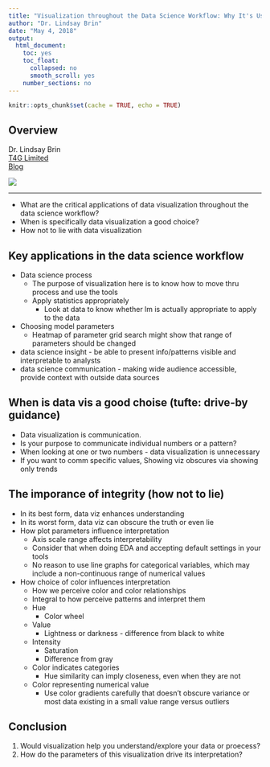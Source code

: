 ```yaml
---
title: "Visualization throughout the Data Science Workflow: Why It's Useful and How Not to Lie"
author: "Dr. Lindsay Brin"
date: "May 4, 2018"
output: 
  html_document:
    toc: yes
    toc_float:
      collapsed: no
      smooth_scroll: yes
    number_sections: no
---
```


```r
knitr::opts_chunk$set(cache = TRUE, echo = TRUE)
```

## Overview

<div class="row">

<div class="col-md-6">
Dr. Lindsay Brin  
[T4G Limited](https://www.t4g.com/)  
[Blog](http://www.t4g.com/insights)  
</div>

<div class="col-md-6">
![](images/resized/brin_150.jpg)
</div>

</div>

***

- What are the critical applications of data visualization throughout the data science workflow?
- When is specifically data visualization a good choice?
- How not to lie with data visualization

## Key applications in the data science workflow
- Data science process
    - The purpose of visualization here is to know how to move thru process and use the tools
    - Apply statistics appropriately
        - Look at data to know whether lm is actually appropriate to apply to the data
- Choosing model parameters 
    - Heatmap of parameter grid search might show that range of parameters should be changed
- data science insight - be able to present info/patterns visible and interpretable to analysts
- data science communication - making wide audience accessible, provide context with outside data sources

## When is data vis a good choise (tufte: drive-by guidance)

- Data visualization is communication.
- Is your purpose to communicate individual numbers or a pattern?
- When looking at one or two numbers - data visualization is unnecessary
- If you want to comm specific values, Showing viz obscures via showing only trends

## The imporance of integrity (how not to lie)

- In its best form, data viz enhances understanding
- In its worst form, data viz can obscure the truth or even lie
- How plot parameters influence interpretation
    - Axis scale range affects interpretability
    - Consider that when doing EDA and accepting default settings in your tools
    - No reason to use line graphs for categorical variables, which may include a non-continuous range of numerical values
- How choice of color influences interpretation
    - How we perceive color and color relationships
    - Integral to how perceive patterns and interpret them
    - Hue
        - Color wheel
    - Value
        - Lightness or darkness - difference from black to white
    - Intensity
        - Saturation
        - Difference from gray
    - Color indicates categories
        - Hue similarity can imply closeness, even when they are not
    - Color representing numerical value
        - Use color gradients carefully that doesn't obscure variance or most data existing in a small value range versus outliers

## Conclusion

1. Would visualization help you understand/explore your data or proecess?
1. How do the parameters of this visualization drive its interpretation?


